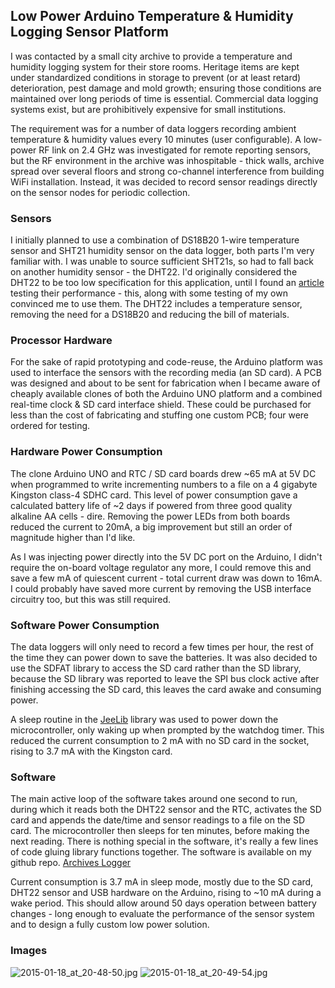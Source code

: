 == Low  Power Arduino Temperature & Humidity Logging Sensor Platform ==

I was contacted by a small city archive to provide a temperature and humidity logging system for their store rooms. Heritage items are kept under standardized conditions in storage to prevent (or at least retard) deterioration, pest damage and mold growth; ensuring those conditions are maintained over long periods of time is essential. Commercial data logging systems exist, but are prohibitively expensive for small institutions. 

The requirement was for a number of data loggers recording ambient temperature & humidity values every 10 minutes (user configurable). A low-power RF link on 2.4 GHz was investigated for remote reporting sensors, but the RF environment in the archive was inhospitable - thick walls, archive spread over several floors and strong co-channel interference from building WiFi installation. Instead, it was decided to record sensor readings directly on the sensor nodes for periodic collection.

=== Sensors ===
I initially planned to use a combination of DS18B20 1-wire temperature sensor and SHT21 humidity sensor on the data logger, both parts I'm very familiar with. I was unable to source sufficient SHT21s, so had to fall back on another humidity sensor - the DHT22. I'd originally considered the DHT22 to be too low specification for this application, until I found an [http://www.kandrsmith.org/RJS/Misc/hygrometers.html article] testing their performance - this, along with some testing of my own convinced me to use them. The DHT22 includes a temperature sensor, removing the need for a DS18B20 and reducing the bill of materials.

=== Processor Hardware ===
For the sake of rapid prototyping and code-reuse, the Arduino platform was used to interface the sensors with the recording media (an SD card). A PCB was designed and about to be sent for fabrication when I became aware of cheaply available clones of both the Arduino UNO platform and a combined real-time clock & SD card interface shield. These could be purchased for less than the cost of fabricating and stuffing one custom PCB; four were ordered for testing.

=== Hardware Power Consumption ===
The clone Arduino UNO and RTC / SD card boards drew ~65 mA at 5V DC when programmed to write incrementing numbers to a file on a 4 gigabyte Kingston class-4 SDHC card. This level of power consumption gave a calculated battery life of ~2 days if powered from three good quality alkaline AA cells - dire. Removing the power LEDs from both boards reduced the current to 20mA, a big improvement but still an order of magnitude higher than I'd like.

As I was injecting power directly into the 5V DC port on the Arduino, I didn't require the on-board voltage regulator any more, I could remove this and save a few mA of quiescent current - total current draw was down to 16mA. I could probably have saved more current by removing the USB interface circuitry too, but this was still required.

=== Software Power Consumption ===
The data loggers will only need to record a few times per hour, the rest of the time they can power down to save the batteries. It was also decided to use the SDFAT library to access the SD card rather than the SD library, because the SD library was reported to leave the SPI bus clock active after finishing accessing the SD card, this leaves the card awake and consuming power.

A sleep routine in the [http://jeelabs.net/pub/docs/jeelib/classSleepy.html JeeLib] library was used to power down the microcontroller, only waking up when prompted by the watchdog timer. This reduced the current consumption to 2 mA with no SD card in the socket, rising to 3.7 mA with the Kingston card.

=== Software ===
The main active loop of the software takes around one second to run, during which it reads both the DHT22 sensor and the RTC, activates the SD card and appends the date/time and sensor readings to a file on the SD card. The microcontroller then sleeps for ten minutes, before making the next reading. There is nothing special in the software, it's really a few lines of code gluing library functions together. 
The software is available on my github repo. [https://github.com/g7uvw/drunken-dangerzone/tree/master/archives_logger Archives Logger]

Current consumption is 3.7 mA in sleep mode, mostly due to the SD card, DHT22 sensor and USB hardware on the Arduino, rising to ~10 mA during a wake period. This should allow around 50 days operation between battery changes - long enough to evaluate the performance of the sensor system and to design a fully custom low power solution.

=== Images ===
[[File:2015-01-18_at_20-48-50.jpg]]
[[File:2015-01-18_at_20-49-54.jpg]]